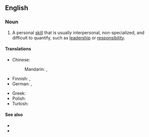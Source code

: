 ==English==

===Noun===
{{en-noun}}
{{wikipedia}}

# {{lb|en|human resources}} A personal [[skill]] that is usually interpersonal, non-specialized, and difficult to quantify, such as [[leadership]] or [[responsibility]].
#: {{cot|en|hard skill}}

====Translations====
{{trans-top|personal skill that is usually interpersonal, non-specialized, and difficult to quantify}}
* Chinese:
*: Mandarin: {{t|cmn|軟技能}}, {{t|cmn|软技能|tr=ruǎnjìnéng}}
* Finnish: {{t+|fi|[[yleispätevä]] [[taito]]}}, {{t+|fi|[[pehmeä]] [[taito]]}}
* German: {{t|de|soziale Kompetenz|f}}, {{t+|de|Soft Skills|p}}
{{trans-mid}}
* Greek: {{t+|el|ήπια δεξιότητα|f}}
* Polish: {{t-needed|pl}}
* Turkish: {{t|tr|yumuşak beceri}}
{{trans-bottom}}

====See also====
* {{l|en|people skills}}
* {{l|en|soft asset}}